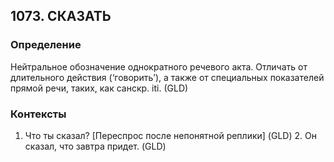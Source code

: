 ## 1073. СКАЗАТЬ
### Определение
Нейтральное обозначение однократного речевого акта. Отличать от длительного действия (‘говорить’), а также от специальных показателей прямой речи, таких, как санскр. iti. (GLD)

### Контексты
1. Что ты сказал? [Переспрос после непонятной реплики] (GLD) 2. Он сказал, что завтра придет. (GLD)

